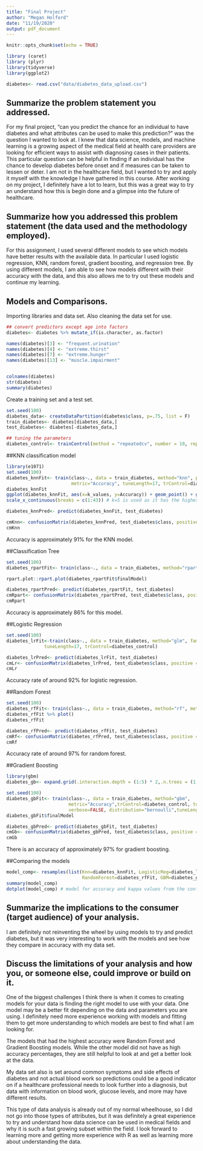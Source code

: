 ```yaml
---
title: "Final Project"
author: "Megan Holford"
date: "11/19/2020"
output: pdf_document
---
```


```r
knitr::opts_chunk$set(echo = TRUE)

library (caret)
library (plyr)
library(tidyverse)
library(ggplot2)

diabetes<- read.csv("data/diabetes_data_upload.csv")

```

## Summarize the problem statement you addressed.

For my final project, “can you predict the chance for an individual to have diabetes and what attributes can be used to make this prediction?” was the question I wanted to look at. I knew that data science, models, and machine learning is a growing aspect of the medical field at health care providers are looking for efficient ways to assist with diagnosing cases in their patients. This particular question can be helpful in finding if an individual has the chance to develop diabetes before onset and if measures can be taken to lessen or deter. I am not in the healthcare field, but I wanted to try and apply it myself with the knowledge I have gathered in this course. After working on my project, I definitely have a lot to learn, but this was a great way to try an understand how this is begin done and a glimpse into the future of healthcare.

## Summarize how you addressed this problem statement (the data used and the methodology employed).

For this assignment, I used several different models to see which models have better results with the available data. In particular I used logistic regression, KNN, random forest, gradient boosting, and regression tree. By using different models, I am able to see how models different with their accuracy with the data, and this also allows me to try out these models and continue my learning.

## Models and Comparisons. 

Importing libraries and data set. Also cleaning the data set for use. 

```r
## convert predictors except age into factors 
diabetes<- diabetes %>% mutate_if(is.character, as.factor)

names(diabetes)[3] <- "frequent.urination"
names(diabetes)[4] <- "extreme.thirst"
names(diabetes)[7] <- "extreme.hunger"
names(diabetes)[13] <- "muscle.impairment"


colnames(diabetes)
str(diabetes)
summary(diabetes)
```

Create a training set and a test set.

```r

set.seed(100)
diabetes_data<- createDataPartition(diabetes$class, p=.75, list = F)
train_diabetes<- diabetes[diabetes_data,]
test_diabetes<- diabetes[-diabetes_data,]

## tuning the parameters 
diabetes_control<- trainControl(method = "repeatedcv", number = 10, repeats = 3)
```

##KNN classification model

```r

library(e1071)
set.seed(100)
diabetes_knnFit<- train(class~., data = train_diabetes, method="knn", preProcess=c("center","scale"),
                        metric="Accuracy", tuneLength=17, trControl=diabetes_control)
diabetes_knnFit
ggplot(diabetes_knnFit, aes(x=k_values, y=Accuracy)) + geom_point() + geom_line(colour="red")
scale_x_continuous(breaks = c(1:43)) # k=5 is used as it has the highest accuracy on training data.

diabetes_knnPred<- predict(diabetes_knnFit, test_diabetes)

cmKnn<- confusionMatrix(diabetes_knnPred, test_diabetes$class, positive = "Positive")
cmKnn 
```
Accuracy is approximately 91% for the KNN model.


##Classification Tree

```r

set.seed(100)
diabetes_rpartFit<- train(class~., data = train_diabetes, method="rpart", metric="Accuracy", tuneLength=17, trControl=diabetes_control)

rpart.plot::rpart.plot(diabetes_rpartFit$finalModel) 

diabetes_rpartPred<- predict(diabetes_rpartFit, test_diabetes)
cmRpart<- confusionMatrix(diabetes_rpartPred, test_diabetes$class, positive = "Positive")
cmRpart 
```
Accuracy is approximately 86% for this model.

##Logistic Regression

```r

set.seed(100)
diabetes_lrFit<-train(class~., data = train_diabetes, method="glm", family="binomial", metric="Accuracy", 
              tuneLength=17, trControl=diabetes_control)

diabetes_lrPred<- predict(diabetes_lrFit, test_diabetes)
cmLr<- confusionMatrix(diabetes_lrPred, test_diabetes$class, positive = "Positive")
cmLr 
```
Accuracy rate of around 92% for logistic regression.

##Random Forest

```r

set.seed(100)
diabetes_rfFit<- train(class~., data = train_diabetes, method="rf", metric="Accuracy", tuneLength=17, trControl=diabetes_control)
diabetes_rfFit %>% plot() 
diabetes_rfFit

diabetes_rfPred<- predict(diabetes_rfFit, test_diabetes)
cmRf<- confusionMatrix(diabetes_rfPred, test_diabetes$class, positive = "Positive")
cmRf
```
Accuracy rate of around 97% for random forest.

##Gradient Boosting

```r

library(gbm)
diabetes_gb<- expand.grid(.interaction.depth = (1:5) * 2,.n.trees = (1:10)*25, .shrinkage = c(0.01,0.05,0.1,0.5),.n.minobsinnode=10)

set.seed(100)
diabetes_gbFit<- train(class~., data = train_diabetes, method="gbm", 
                       metric="Accuracy",trControl=diabetes_control, tuneGrid=diabetes_gb, 
                       verbose=FALSE, distribution="bernoulli",tuneLength=17)
diabetes_gbFit$finalModel

diabetes_gbPred<- predict(diabetes_gbFit, test_diabetes)
cmGb<- confusionMatrix(diabetes_gbPred, test_diabetes$class, positive = "Positive")
cmGb 
```
There is an accuracy of approximately 97% for gradient boosting.

##Comparing the models

```r

model_comp<- resamples(list(Knn=diabetes_knnFit, LogisticReg=diabetes_lrFit, RpartTree=diabetes_rpartFit, 
                            RandomForest=diabetes_rfFit, GBM=diabetes_gbFit))
summary(model_comp)
dotplot(model_comp) # model for accuracy and kappa values from the confusion matrix for the  models
```

## Summarize the implications to the consumer (target audience) of your analysis.

I am definitely not reinventing the wheel by using models to try and predict diabetes, but it was very interesting to work with the models and see how they compare in accuracy with my data set. 

## Discuss the limitations of your analysis and how you, or someone else, could improve or build on it.

One of the biggest challenges I think there is when it comes to creating models for your data is finding the right model to use with your data. One model may be a better fit depending on the data and parameters you are using. I definitely need more experience working with models and fitting them to get more understanding to which models are best to find what I am looking for. 

The models that had the highest accuracy were Random Forest and Gradient Boosting models. While the other model did not have as high accuracy percentages, they are still helpful to look at and get a better look at the data.

My data set also is set around common symptoms and side effects of diabetes and not actual blood work so predictions could be a good indicator on if a healthcare professional needs to look further into a diagnosis, but data with information on blood work, glucose levels, and more may have different results. 

This type of data analysis is already out of my normal wheelhouse, so I did not go into those types of attributes, but it was definitely a great experience to try and understand how data science can be used in medical fields and why it is such a fast growing subset within the field. I look forward to learning more and getting more experience with R as well as learning more about understanding the data. 
